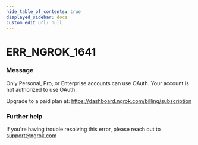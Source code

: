 ```yaml
---
hide_table_of_contents: true
displayed_sidebar: docs
custom_edit_url: null
---
```



# ERR_NGROK_1641

### Message
Only Personal, Pro, or Enterprise accounts can use OAuth.
Your account is not authorized to use OAuth. 

Upgrade to a paid plan at: https://dashboard.ngrok.com/billing/subscription

### Further help
If you're having trouble resolving this error, please reach out to [support@ngrok.com](mailto:support@ngrok.com?subject=Help%20with%20ERR_NGROK_1641)


<ErrorDetails error='err_ngrok_1641' />
